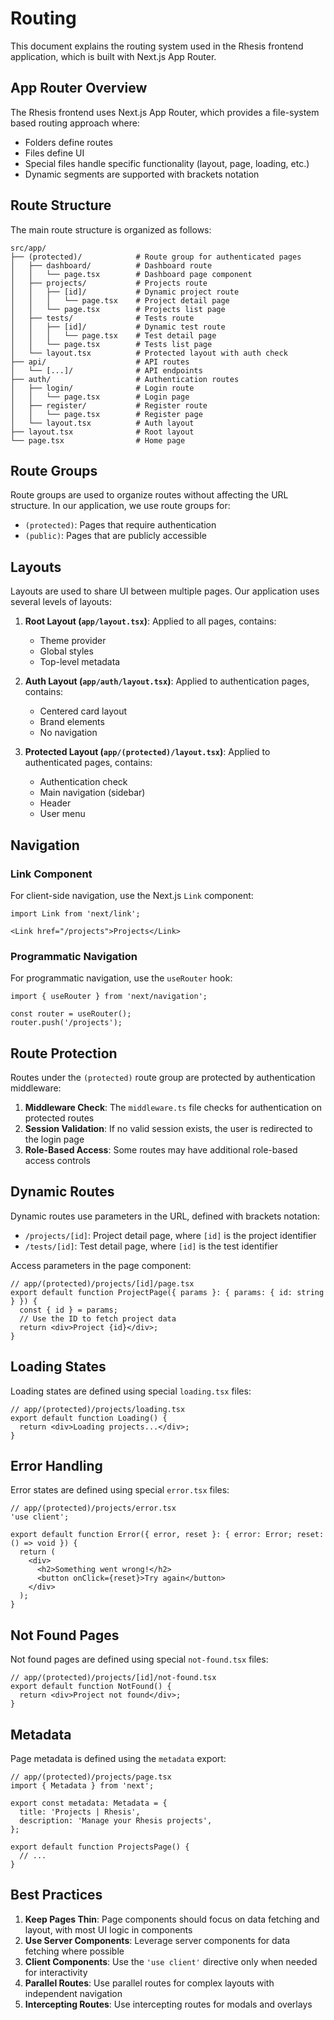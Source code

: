 # Routing

This document explains the routing system used in the Rhesis frontend application, which is built with Next.js App Router.

## App Router Overview

The Rhesis frontend uses Next.js App Router, which provides a file-system based routing approach where:

- Folders define routes
- Files define UI
- Special files handle specific functionality (layout, page, loading, etc.)
- Dynamic segments are supported with brackets notation

## Route Structure

The main route structure is organized as follows:

```
src/app/
├── (protected)/            # Route group for authenticated pages
│   ├── dashboard/          # Dashboard route
│   │   └── page.tsx        # Dashboard page component
│   ├── projects/           # Projects route
│   │   ├── [id]/           # Dynamic project route
│   │   │   └── page.tsx    # Project detail page
│   │   └── page.tsx        # Projects list page
│   ├── tests/              # Tests route
│   │   ├── [id]/           # Dynamic test route
│   │   │   └── page.tsx    # Test detail page
│   │   └── page.tsx        # Tests list page
│   └── layout.tsx          # Protected layout with auth check
├── api/                    # API routes
│   └── [...]/              # API endpoints
├── auth/                   # Authentication routes
│   ├── login/              # Login route
│   │   └── page.tsx        # Login page
│   ├── register/           # Register route
│   │   └── page.tsx        # Register page
│   └── layout.tsx          # Auth layout
├── layout.tsx              # Root layout
└── page.tsx                # Home page
```

## Route Groups

Route groups are used to organize routes without affecting the URL structure. In our application, we use route groups for:

- `(protected)`: Pages that require authentication
- `(public)`: Pages that are publicly accessible

## Layouts

Layouts are used to share UI between multiple pages. Our application uses several levels of layouts:

1. **Root Layout (`app/layout.tsx`)**: Applied to all pages, contains:
   - Theme provider
   - Global styles
   - Top-level metadata

2. **Auth Layout (`app/auth/layout.tsx`)**: Applied to authentication pages, contains:
   - Centered card layout
   - Brand elements
   - No navigation

3. **Protected Layout (`app/(protected)/layout.tsx`)**: Applied to authenticated pages, contains:
   - Authentication check
   - Main navigation (sidebar)
   - Header
   - User menu

## Navigation

### Link Component

For client-side navigation, use the Next.js `Link` component:

```tsx
import Link from 'next/link';

<Link href="/projects">Projects</Link>
```

### Programmatic Navigation

For programmatic navigation, use the `useRouter` hook:

```tsx
import { useRouter } from 'next/navigation';

const router = useRouter();
router.push('/projects');
```

## Route Protection

Routes under the `(protected)` route group are protected by authentication middleware:

1. **Middleware Check**: The `middleware.ts` file checks for authentication on protected routes
2. **Session Validation**: If no valid session exists, the user is redirected to the login page
3. **Role-Based Access**: Some routes may have additional role-based access controls

## Dynamic Routes

Dynamic routes use parameters in the URL, defined with brackets notation:

- `/projects/[id]`: Project detail page, where `[id]` is the project identifier
- `/tests/[id]`: Test detail page, where `[id]` is the test identifier

Access parameters in the page component:

```tsx
// app/(protected)/projects/[id]/page.tsx
export default function ProjectPage({ params }: { params: { id: string } }) {
  const { id } = params;
  // Use the ID to fetch project data
  return <div>Project {id}</div>;
}
```

## Loading States

Loading states are defined using special `loading.tsx` files:

```tsx
// app/(protected)/projects/loading.tsx
export default function Loading() {
  return <div>Loading projects...</div>;
}
```

## Error Handling

Error states are defined using special `error.tsx` files:

```tsx
// app/(protected)/projects/error.tsx
'use client';

export default function Error({ error, reset }: { error: Error; reset: () => void }) {
  return (
    <div>
      <h2>Something went wrong!</h2>
      <button onClick={reset}>Try again</button>
    </div>
  );
}
```

## Not Found Pages

Not found pages are defined using special `not-found.tsx` files:

```tsx
// app/(protected)/projects/[id]/not-found.tsx
export default function NotFound() {
  return <div>Project not found</div>;
}
```

## Metadata

Page metadata is defined using the `metadata` export:

```tsx
// app/(protected)/projects/page.tsx
import { Metadata } from 'next';

export const metadata: Metadata = {
  title: 'Projects | Rhesis',
  description: 'Manage your Rhesis projects',
};

export default function ProjectsPage() {
  // ...
}
```

## Best Practices

1. **Keep Pages Thin**: Page components should focus on data fetching and layout, with most UI logic in components
2. **Use Server Components**: Leverage server components for data fetching where possible
3. **Client Components**: Use the `'use client'` directive only when needed for interactivity
4. **Parallel Routes**: Use parallel routes for complex layouts with independent navigation
5. **Intercepting Routes**: Use intercepting routes for modals and overlays
